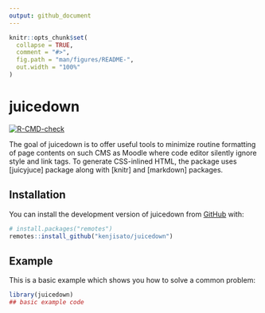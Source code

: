 ```yaml
---
output: github_document
---
```


<!-- README.md is generated from README.Rmd. Please edit that file -->

```r
knitr::opts_chunk$set(
  collapse = TRUE,
  comment = "#>",
  fig.path = "man/figures/README-",
  out.width = "100%"
)
```

# juicedown

<!-- badges: start -->
[![R-CMD-check](https://github.com/kenjisato/juicedown/actions/workflows/R-CMD-check.yaml/badge.svg)](https://github.com/kenjisato/juicedown/actions/workflows/R-CMD-check.yaml)
<!-- badges: end -->

The goal of juicedown is to offer useful tools to minimize routine formatting of 
page contents on such CMS as Moodle where code editor silently ignore style and 
link tags. To generate CSS-inlined HTML, the package uses [juicyjuce] package 
along with [knitr] and [markdown] packages. 

## Installation

You can install the development version of juicedown from [GitHub](https://github.com/) with:

``` r
# install.packages("remotes")
remotes::install_github("kenjisato/juicedown")
```

## Example

This is a basic example which shows you how to solve a common problem:

```r
library(juicedown)
## basic example code
```

